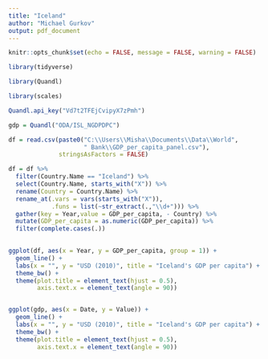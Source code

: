 ```yaml
---
title: "Iceland"
author: "Michael Gurkov"
output: pdf_document
---
```


```r
knitr::opts_chunk$set(echo = FALSE, message = FALSE, warning = FALSE)
```

```r

library(tidyverse)

library(Quandl)

library(scales)

```



```r


Quandl.api_key("Vd7t2TFEjCvipyX7zPmh")

gdp = Quandl("ODA/ISL_NGDPDPC")

df = read.csv(paste0("C:\\Users\\Misha\\Documents\\Data\\World",
                     " Bank\\GDP_per_capita_panel.csv"),
              stringsAsFactors = FALSE)

df = df %>% 
  filter(Country.Name == "Iceland") %>% 
  select(Country.Name, starts_with("X")) %>% 
  rename(Country = Country.Name) %>% 
  rename_at(.vars = vars(starts_with("X")),
            .funs = list(~str_extract(.,"\\d+"))) %>% 
  gather(key = Year,value = GDP_per_capita, - Country) %>% 
  mutate(GDP_per_capita = as.numeric(GDP_per_capita)) %>% 
  filter(complete.cases(.))
  

```


```r

ggplot(df, aes(x = Year, y = GDP_per_capita, group = 1)) + 
  geom_line() + 
  labs(x = "", y = "USD (2010)", title = "Iceland's GDP per capita") + 
  theme_bw() + 
  theme(plot.title = element_text(hjust = 0.5),
        axis.text.x = element_text(angle = 90))


ggplot(gdp, aes(x = Date, y = Value)) + 
  geom_line() + 
  labs(x = "", y = "USD (2010)", title = "Iceland's GDP per capita") + 
  theme_bw() + 
  theme(plot.title = element_text(hjust = 0.5),
        axis.text.x = element_text(angle = 90))




```

